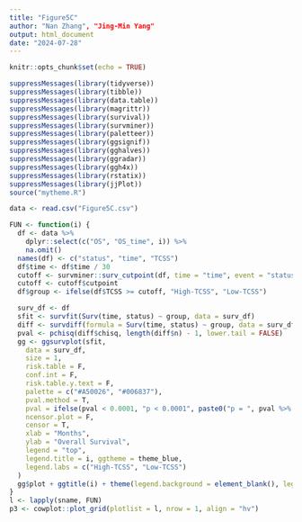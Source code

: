 ---
title: "Figure5C"
author: "Nan Zhang", "Jing-Min Yang"
output: html_document
date: "2024-07-28"
---

```{r setup, include=FALSE}
knitr::opts_chunk$set(echo = TRUE)
```

```{r}
suppressMessages(library(tidyverse))
suppressMessages(library(tibble))
suppressMessages(library(data.table))
suppressMessages(library(magrittr))
suppressMessages(library(survival))
suppressMessages(library(survminer))
suppressMessages(library(paletteer))
suppressMessages(library(ggsignif))
suppressMessages(library(gghalves))
suppressMessages(library(ggradar))
suppressMessages(library(ggh4x))
suppressMessages(library(rstatix))
suppressMessages(library(jjPlot))
source("mytheme.R")

data <- read.csv("Figure5C.csv")

FUN <- function(i) {
  df <- data %>%
    dplyr::select(c("OS", "OS_time", i)) %>%
    na.omit()
  names(df) <- c("status", "time", "TCSS")
  df$time <- df$time / 30
  cutoff <- survminer::surv_cutpoint(df, time = "time", event = "status", variables = "TCSS", minprop = 0.1) %>% .$cutpoint
  cutoff <- cutoff$cutpoint
  df$group <- ifelse(df$TCSS >= cutoff, "High-TCSS", "Low-TCSS")

  surv_df <- df
  sfit <- survfit(Surv(time, status) ~ group, data = surv_df)
  diff <- survdiff(formula = Surv(time, status) ~ group, data = surv_df, rho = 0)
  pval <- pchisq(diff$chisq, length(diff$n) - 1, lower.tail = FALSE)
  gg <- ggsurvplot(sfit,
    data = surv_df,
    size = 1,
    risk.table = F,
    conf.int = F,
    risk.table.y.text = F,
    palette = c("#A50026", "#006837"),
    pval.method = T,
    pval = ifelse(pval < 0.0001, "p < 0.0001", paste0("p = ", pval %>% round(digits = 4))),
    ncensor.plot = F,
    censor = T,
    xlab = "Months",
    ylab = "Overall Survival",
    legend = "top",
    legend.title = i, ggtheme = theme_blue,
    legend.labs = c("High-TCSS", "Low-TCSS")
  )
  gg$plot + ggtitle(i) + theme(legend.background = element_blank(), legend.text = element_text(size = 12), legend.title = element_text(size = 12))
}
l <- lapply(sname, FUN)
p3 <- cowplot::plot_grid(plotlist = l, nrow = 1, align = "hv")
```
